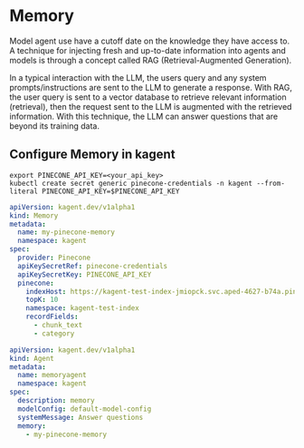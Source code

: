 # Memory


Model agent use have a cutoff date on the knowledge they have access to. A technique for injecting fresh and up-to-date information into agents and models is through a concept called RAG (Retrieval-Augmented Generation).

In a typical interaction with the LLM, the users query and any system prompts/instructions are sent to the LLM to generate a response. With RAG, the user query is sent to a vector database to retrieve relevant information (retrieval), then the request sent to the LLM is augmented with the retrieved information. With this technique, the LLM can answer questions that are beyond its training data.



## Configure Memory in kagent


```shell
export PINECONE_API_KEY=<your_api_key>
kubectl create secret generic pinecone-credentials -n kagent --from-literal PINECONE_API_KEY=$PINECONE_API_KEY
```



```yaml
apiVersion: kagent.dev/v1alpha1
kind: Memory
metadata:
  name: my-pinecone-memory
  namespace: kagent
spec:
  provider: Pinecone
  apiKeySecretRef: pinecone-credentials
  apiKeySecretKey: PINECONE_API_KEY
  pinecone:
    indexHost: https://kagent-test-index-jmiopck.svc.aped-4627-b74a.pinecone.io
    topK: 10
    namespace: kagent-test-index
    recordFields:
      - chunk_text
      - category
```


```yaml
apiVersion: kagent.dev/v1alpha1
kind: Agent
metadata:
  name: memoryagent
  namespace: kagent
spec:
  description: memory
  modelConfig: default-model-config
  systemMessage: Answer questions
  memory:
    - my-pinecone-memory
```




